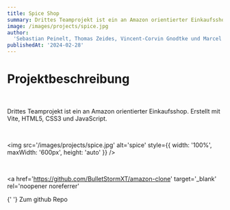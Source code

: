 ```yaml
---
title: Spice Shop
summary: Drittes Teamprojekt ist ein an Amazon orientierter Einkaufsshop
image: /images/projects/spice.jpg
author:
  'Sebastian Peinelt, Thomas Zeides, Vincent-Corvin Gnodtke und Marcel Kubetin'
publishedAt: '2024-02-28'
---
```


# Projektbeschreibung

<br />

Drittes Teamprojekt ist ein an Amazon orientierter Einkaufsshop. Erstellt mit
Vite, HTML5, CSS3 und JavaScript.

<br />

<img
  src='/images/projects/spice.jpg'
  alt='spice'
  style={{ width: '100%', maxWidth: '600px', height: 'auto' }}
/>

<br />

<a
  href='https://github.com/BulletStormXT/amazon-clone'
  target='_blank'
  rel='noopener noreferrer'
>
  {' '}
  Zum github Repo
</a>
